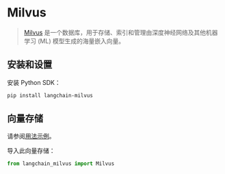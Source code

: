 # Milvus

>[Milvus](https://milvus.io/docs/overview.md) 是一个数据库，用于存储、索引和管理由深度神经网络及其他机器学习 (ML) 模型生成的海量嵌入向量。


## 安装和设置

安装 Python SDK：

```bash
pip install langchain-milvus
```

## 向量存储

请参阅[用法示例](/docs/integrations/vectorstores/milvus)。

导入此向量存储：
```python
from langchain_milvus import Milvus
```